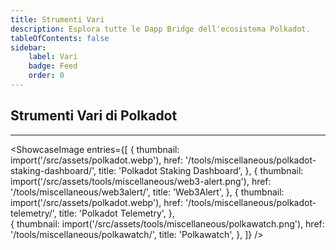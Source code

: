 ```yaml
---
title: Strumenti Vari
description: Esplora tutte le Dapp Bridge dell'ecosistema Polkadot.
tableOfContents: false
sidebar: 
    label: Vari
    badge: Feed
    order: 0
---
```



## Strumenti Vari di Polkadot
----------------
<ShowcaseImage
  entries={[
    {
      thumbnail: import('/src/assets/polkadot.webp'),
      href: '/tools/miscellaneous/polkadot-staking-dashboard/',
      title: 'Polkadot Staking Dashboard',
    },
    {
      thumbnail: import('/src/assets/tools/miscellaneous/web3-alert.png'),
      href: '/tools/miscellaneous/web3alert/',
      title: 'Web3Alert',
    },
      {
      thumbnail: import('/src/assets/polkadot.webp'),
      href: '/tools/miscellaneous/polkadot-telemetry/',
      title: 'Polkadot Telemetry',
      },  
    {
      thumbnail: import('/src/assets/tools/miscellaneous/polkawatch.png'),
      href: '/tools/miscellaneous/polkawatch/',
      title: 'Polkawatch',
      },
  ]}
/>
